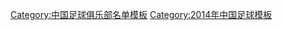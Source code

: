{{Football squad with groups
|name=2014年中超分类名单哈尔滨
|bgcolor=#0050D0
|bordercolor=#F8F8F8
|textcolor=#F8F8F8
|title=[[哈尔滨毅腾足球俱乐部|<span style="color:#F8F8F8">哈尔滨毅腾</span>]] — [[2014年中国足球超级联赛|<span style="color:#F8F8F8">2014年</span>]][[中国足球超级联赛|<span style="color:#F8F8F8">中超联赛第 16 名</span>]]
|group1=全年参赛球员
|list1=<div>
{{Football squad2 player|no=1|name=[[郭纯泉]]}}
{{Football squad2 player|no=2|name=[[于涛 (1983年)|于涛]]}}
{{Football squad2 player|no=4|name={{flagicon|HKG}} {{flagicon|CAN}} [[科夫|-{zh-hans:福福;zh-hk:科夫}-]]}}
{{Football squad2 player|no=5|name=[[刘小龙 (足球运动员)|刘小龙]]}}
{{Football squad2 player|no=6|name=[[韩旭 (1988年)|韩旭]]}}
{{Football squad2 player|no=7|name=[[李家赫]]}}
{{Football squad2 player|no=8|name={{flagicon|AUS}} {{flagicon|IRL}} [[亚当·休斯|-{zh-hans:亚当·休斯;zh-hk:阿當曉士}-]]}}
{{Football squad2 player|no=9|name=[[李鑫]]}}
{{Football squad2 player|no=10|name={{flagicon|BRA}} [[多利 (足球运动员)|多利]]}}
{{Football squad2 player|no=11|name=[[吕永帝]]}}
{{Football squad2 player|no=14|name=[[邵帅]]}}
{{Football squad2 player|no=15|name=[[耿志庆]]}}
{{Football squad2 player|no=16|name=[[王大龙]]}}
{{Football squad2 player|no=17|name=[[许东]]}}
{{Football squad2 player|no=18|name=[[魏家伟]]}}
{{Football squad2 player|no=19|name=[[马天鸣]]}}
{{Football squad2 player|no=20|name=[[韩德明]]}}
{{Football squad2 player|no=21|name=[[卜鑫]]}}
{{Football squad2 player|no=22|name=[[赵伟 (足球运动员)|赵伟]]}}
{{Football squad2 player|no=23|name={{flagicon|COL}} [[里卡多·斯蒂尔|-{zh-hans:里卡多;zh-hk:列卡度}-]]}}
{{Football squad2 player|no=24|name=[[杨欣鑫]]}}
{{Football squad2 player|no=25|name=[[李旭东]]}}
{{Football squad2 player|no=26|name=[[王敬平]]}}
{{Football squad2 player|no=27|name=[[李健 (1985年)|李健]]}}
{{Football squad2 player|no=29|name=[[韩方腾]]}}
{{Football squad2 player|no=30|name=[[高健轩]]}}
{{Football squad2 player|no=31|name=[[吴腾]]}}
{{Football squad2 player|no=32|name=[[来晓宇]]}}
{{Football squad2 player|no=33|name={{flagicon|BRA}} [[罗德瑞格·派尚·梅斯基塔|-{zh-hans:罗德瑞格;zh-hk:羅特列高}-]]}}
{{Football squad2 player|no=34|name=[[张飞虎]]}}
{{Football squad2 player|no=35|name=[[吕悦枫]]}}
</div>
|group2=夏季转入球员
|list2=<div>
{{Football squad2 player|no=36|name={{flagicon|KOR}} [[崔玹连]]}}
{{Football squad2 player|no=39|name=[[阎相闯|闫相闯]]}}
{{Football squad2 player|no=45|name=[[季骁宣]]}}
</div>
|group3=夏季转出球员
|list3=<div>
{{Football squad2 player|no=3|name={{flagicon|KOR}} [[卢亨求]]}}
{{Football squad2 player|no=28|name=[[谭龙]]}}
</div>
|group4=主教练
|list4=[[段鑫]]（以领队身份报名，负责球队训练与指挥，但不出席赛前和赛后的新闻发布会）；[[王贺龙]]（至第 14 轮）；{{flagicon|CRO}}{{link-en|马里奥·托特|Marijo Tot}}（自第 15 轮）
}}<noinclude>
{{DEFAULTSORT:Harbin Yiteng F.C. Squad 2014}}
[[Category:中国足球俱乐部名单模板]]
[[Category:2014年中国足球模板]]
</noinclude>